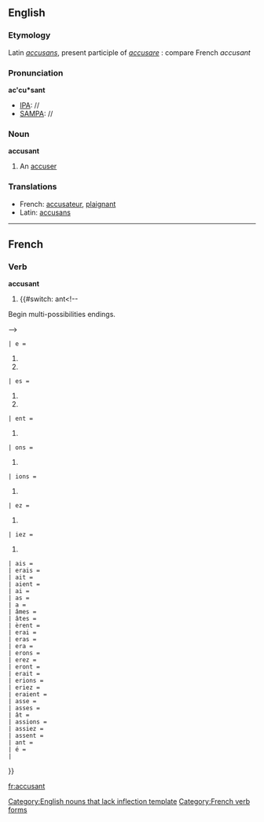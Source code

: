 ==English==

===Etymology===
Latin ''[[accusans]]'', present participle of ''[[accusare]]''  : compare French ''accusant''

===Pronunciation===
'''ac'cu*sant'''
*[[IPA]]: //
*[[SAMPA]]: //

===Noun===
'''accusant'''[[Category:English nouns that lack inflection template]]

# {{obsolete}} An [[accuser]]

===Translations===
{{rfc-level|Translations at L3+ (AutoFormat would have corrected level of Translations)}}
*French: [[accusateur]], [[plaignant]]
*Latin: [[accusans]]

----

==French==

===Verb===
'''accusant'''

# {{#switch: ant<!--

Begin multi-possibilities endings.

-->
 | e = {{form of|First- and third-person singular indicative present|accuser}}
# {{form of|First- and third-person singular subjunctive present|accuser}}
# {{form of|Ordinary second-person singular imperative present|accuser}}
 | es = {{form of|Second-person singular indicative present|accuser}}
# {{form of|Second-person singular subjunctive present|accuser}}
# {{form of|Alternative second-person singular imperative present|accuser}}
 | ent = {{form of|Third-person plural indicative present|accuser}}
# {{form of|Third-person plural subjunctive present|accuser}}
 | ons = {{form of|First-person plural indicative present|accuser}}
# {{form of|First-person plural imperative present|accuser}}
 | ions = {{form of|First-person plural indicative imperfect|accuser}}
# {{form of|First-person plural subjunctive present|accuser}}
 | ez = {{form of|Second-person plural indicative present|accuser}}
# {{form of|Second-person plural imperative present|accuser}}
 | iez = {{form of|Second-person plural indicative imperfect|accuser}}
# {{form of|Second-person plural subjunctive present|accuser}}
 | ais = {{form of|First- and second-person singular indicative imperfect|accuser}}
 | erais = {{form of|First- and second-person singular conditional present|accuser}}<!--

Begin indicative endings.

-->
 | ait = {{form of|Third-person singular indicative imperfect|accuser}}
 | aient = {{form of|Third-person plural indicative imperfect|accuser}}
 | ai = {{form of|First-person singular indicative past historic|accuser}}
 | as = {{form of|Second-person singular indicative past historic|accuser}}
 | a = {{form of|Third-person singular indicative past historic|accuser}}
 | âmes = {{form of|First-person plural indicative past historic|accuser}}
 | âtes = {{form of|Second-person plural indicative past historic|accuser}}
 | èrent = {{form of|Third-person plural indicative past historic|accuser}}
 | erai = {{form of|First-person singular indicative future|accuser}}
 | eras = {{form of|Second-person singular indicative future|accuser}}
 | era = {{form of|Third-person singular indicative future|accuser}}
 | erons = {{form of|First-person plural indicative future|accuser}}
 | erez = {{form of|Second-person plural indicative future|accuser}}
 | eront = {{form of|Third-person plural indicative future|accuser}}<!--

Begin conditional and subjunctive endings

-->
 | erait = {{form of|Third-person singular conditional present|accuser}}
 | erions = {{form of|First-person plural conditional present|accuser}}
 | eriez = {{form of|Second-person plural conditional present|accuser}}
 | eraient = {{form of|Third-person plural conditional present|accuser}}
 | asse = {{form of|First-person singular subjunctive imperfect|accuser}}
 | asses = {{form of|Second-person singular subjunctive imperfect|accuser}}
 | ât = {{form of|Third-person singular subjunctive imperfect|accuser}}
 | assions = {{form of|First-person plural subjunctive imperfect|accuser}}
 | assiez = {{form of|Second-person plural subjunctive imperfect|accuser}}
 | assent = {{form of|Third-person plural subjunctive imperfect|accuser}}<!--

Other endings

-->
 | ant = {{form of|Present participle|accuser}}
 | é = {{form of|Neutral and masculine singular participle|accuser}}
 |
}}[[Category:French verb forms]]

[[fr:accusant]]